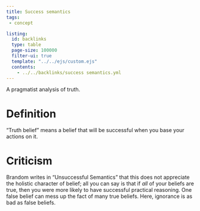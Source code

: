 ```yaml
---
title: Success semantics
tags:
 - concept

listing:
  id: backlinks
  type: table
  page-size: 100000
  filter-ui: true
  template: "../../ejs/custom.ejs"
  contents:
    - ../../backlinks/success semantics.yml
---
```

A pragmatist analysis of truth. 

# Definition 
"Truth belief" means a belief that will be successful when you base your actions on it. 

# Criticism
Brandom writes in "Unsuccessful Semantics" that this does not appreciate the holistic character of belief; all you can say is that if *all* of your beliefs are true, then you were more likely to have successful practical reasoning. One false belief can mess up the fact of many true beliefs. Here, ignorance is as bad as false beliefs.
